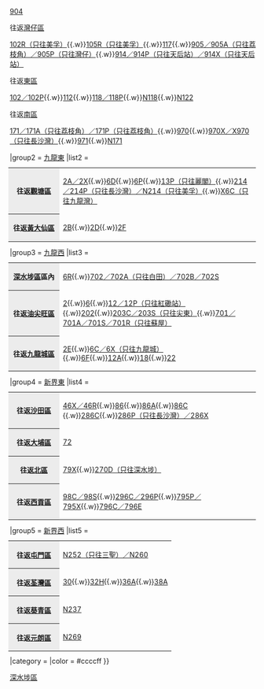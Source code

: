 {{Navbox
|name        = 深水埗區巴士路線列表
|title       = 以[[深水埗區]]作總站或折返點巴士路線（以下為目的地區份）
|bodystyle   = background: #f9f9f9;
|liststyle   = text-align: left;
|groupstyle  = background: #ececec; text-align: center;
|belowstyle  = text-align: center;
|oddstyle    = background: #f9f9f9;
|evenstyle   = background: #f9f9f9;
|state       = collapsed
|group1      = [[港島區]]
|list1       = <table class="navbox nowraplinks" style="background: transparent; font-size: 100%; padding: 0; border: 0; margin: -3px;"><tr><th style="background: #ececec; width: 90px; text-align: center; vertical-align: center;">往返[[中西區 (香港)|中西區]]</th><td style="text-align: left;">[[過海隧道巴士104線|104]]{{.w}}[[過海隧道巴士904線|904]]</td></tr><tr><th style="background: #ececec; width: 90px; text-align: center; vertical-align: center;">往返[[灣仔區]]</th><td style="text-align: left;">[[過海隧道巴士102R線|102R（只往美孚）]]{{.w}}[[過海隧道巴士105R線|105R（只往美孚）]]{{.w}}[[過海隧道巴士117線|117]]{{.w}}[[過海隧道巴士905線|905／905A（只往荔枝角）／905P（只往灣仔）]]{{.w}}[[過海隧道巴士914線|914／914P（只往天后站）／914X（只往天后站）]]</td></tr><tr><th style="background: #ececec; width: 90px; text-align: center; vertical-align: center;">往返[[東區 (香港)|東區]]</th><td style="text-align: left;">[[過海隧道巴士102線|102／102P]]{{.w}}[[過海隧道巴士112線|112]]{{.w}}[[過海隧道巴士118線|118／118P]]{{.w}}[[過海隧道巴士N118線|N118]]{{.w}}[[過海隧道巴士N122線|N122]]</td></tr><tr><th style="background: #ececec; width: 90px; text-align: center; vertical-align: center;">往返[[南區 (香港)|南區]]</th><td style="text-align: left;">[[過海隧道巴士171線|171／171A（只往荔枝角）／171P（只往荔枝角）]]{{.w}}[[過海隧道巴士970線|970]]{{.w}}[[過海隧道巴士970X線|970X／X970（只往長沙灣）]]{{.w}}[[過海隧道巴士971線|971]]{{.w}}[[過海隧道巴士N171線|N171]]</td></tr></table>
|group2      = [[九龍東]]
|list2       = <table class="navbox nowraplinks" style="background: transparent; font-size: 100%; padding: 0; border: 0; margin: -3px;"><tr><th style="background: #ececec; width: 90px; text-align: center; vertical-align: center;">往返[[觀塘區]]</th><td style="text-align: left;">[[九龍巴士2A線|2A／2X]]{{.w}}[[九龍巴士6D線|6D]]{{.w}}[[九龍巴士6P線|6P]]{{.w}}[[九龍巴士13P線|13P（只往麗閣）]]{{.w}}[[九龍巴士214線|214／214P（只往長沙灣）／N214（只往美孚）]]{{.w}}[[九龍巴士X6C線|X6C（只往九龍灣）]]</td></tr><tr><th style="background: #ececec; width: 90px; text-align: center; vertical-align: center;">往返[[黃大仙區]]</th><td style="text-align: left;">[[九龍巴士2B線|2B]]{{.w}}[[九龍巴士2D線|2D]]{{.w}}[[九龍巴士2F線|2F]]</td></tr></table> 
|group3      = [[九龍西]]
|list3       = <table class="navbox nowraplinks" style="background: transparent; font-size: 100%; padding: 0; border: 0; margin: -3px;"><tr><th style="background: #ececec; width: 90px; text-align: center; vertical-align: center;">[[深水埗區]]區內</th><td style="text-align: left;">[[九龍巴士6R線|6R]]{{.w}}[[新巴702線|702／702A（只往白田）／702B／702S]]</td></tr><tr><th style="background: #ececec; width: 90px; text-align: center; vertical-align: center;">往返[[油尖旺區]]</th><td style="text-align: left;">[[九龍巴士2號線|2]]{{.w}}[[九龍巴士6號線|6]]{{.w}}[[九龍巴士12線|12／12P（只往紅磡站）]]{{.w}}[[九龍巴士2號線|202]]{{.w}}[[九龍巴士203C線|203C／203S（只往尖東）]]{{.w}}[[新巴701線|701／701A／701S／701R（只往蘇屋）]]</del></td></tr><tr><th style="background: #ececec; width: 90px; text-align: center; vertical-align: center;">往返[[九龍城區]]</th><td style="text-align: left;">[[九龍巴士2E線|2E]]{{.w}}[[九龍巴士6C線|6C／6X（只往九龍城）]]{{.w}}[[九龍巴士6F線|6F]]{{.w}}[[九龍巴士12A線|12A]]{{.w}}[[九龍巴士18線|18]]{{.w}}[[城巴22線|22]]</td></tr></table>
|group4      = [[新界東]]
|list4       = <table class="navbox nowraplinks" style="background: transparent; font-size: 100%; padding: 0; border: 0; margin: -3px;"><tr><th style="background: #ececec; width: 90px; text-align: center; vertical-align: center;">往返[[沙田區]]</th><td style="text-align: left;">[[九龍巴士46X線|46X／46R]]{{.w}}[[九龍巴士86線|86]]{{.w}}[[九龍巴士86A線|86A]]{{.w}}[[九龍巴士86C線|86C]]<!--{{.w}}[[九龍巴士286線|286]]-->{{.w}}[[九龍巴士286C線|286C]]{{.w}}[[九龍巴士286X線|286P（只往長沙灣）／286X]]</td></tr><tr><th style="background: #ececec; width: 90px; text-align: center; vertical-align: center;">往返[[大埔區]]</th><td style="text-align: left;">[[九龍巴士72線|72]]</td></tr><tr><th style="background: #ececec; width: 90px; text-align: center; vertical-align: center;">往返[[北區 (香港)|北區]]</th><td style="text-align: left;">[[城巴79X線|79X]]{{.w}}[[九龍巴士270D線|270D（只往深水埗）]]</td></tr><tr><th style="background: #ececec; width: 90px; text-align: center; vertical-align: center;">往返[[西貢區]]</th><td style="text-align: left;">[[九龍巴士98C線|98C／98S]]{{.w}}[[九龍巴士296C線|296C／296P]]{{.w}}[[新巴795X線|795P／795X]]{{.w}}[[新巴796C線|796C／796E]]</td></tr></table>
|group5      = [[新界西]]
|list5       = <table class="navbox nowraplinks" style="background: transparent; font-size: 100%; padding: 0; border: 0; margin: -3px;"><tr><th style="background: #ececec; width: 90px; text-align: center; vertical-align: center;">往返[[屯門區]]</th><td style="text-align: left;">[[九龍巴士N260線|N252（只往三聖）／N260]]</td></tr><tr><th style="background: #ececec; width: 90px; text-align: center; vertical-align: center;">往返[[荃灣區]]</th><td style="text-align: left;">[[九龍巴士30線|30]]{{.w}}[[九龍巴士32H線|32H]]{{.w}}[[九龍巴士36A線|36A]]{{.w}}[[九龍巴士38A線|38A]]</td></tr><tr><th style="background: #ececec; width: 90px; text-align: center; vertical-align: center;">往返[[葵青區]]</th><td style="text-align: left;">[[九龍巴士N237線|N237]]</td></tr><tr><th style="background: #ececec; width: 90px; text-align: center; vertical-align: center;">往返[[元朗區]]</th><td style="text-align: left;">[[九龍巴士N269線|N269]]</td></tr></table>
|category = 
|color    = #ccccff
}}<noinclude>
[[Category:香港巴士路線模板|深水埗區]]
</noinclude>
